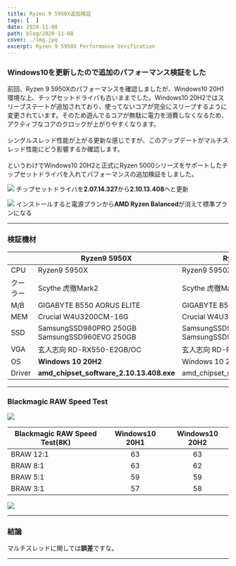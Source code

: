 ```yaml
---
title: Ryzen 9 5950X追加検証
tags: [  ]
date: 2020-11-08
path: blog/2020-11-08
cover: ./img.jpg
excerpt: Ryzen 9 5950X Performance Verification
---
```


### Windows10を更新したので追加のパフォーマンス検証をした

<Link to="/blog/2020-11-07">前回</Link>、Ryzen 9 5950Xのパフォーマンスを確認しましたが、Windows10 20H1環境な上、チップセットドライバも古いままでした。Windows10 20H2ではスリープステートが追加されており、使ってないコアが完全にスリープするように変更されています。そのため遊んでるコアが無駄に電力を消費しなくなるため、アクティブなコアのクロックが上がりやすくなります。
<br/>
<br/>
シングルスレッド性能が上がる更新な感じですが、このアップデートがマルチスレッド性能にどう影響するか確認します。
<br/>
<br/>
というわけでWindows10 20H2と正式にRyzen 5000シリーズをサポートしたチップセットドライバを入れてパフォーマンスの追加検証をしました。

![](./img1.jpg)
チップセットドライバを**2.07.14.327**から**2.10.13.408**へと更新

![](./img2.jpg)
インストールすると電源プランから**AMD Ryzen Balanced**が消えて標準プランになる

---

### 検証機材

|           | Ryzen9 5950X | Ryzen9 5950X |
|-----------|------------|------------|
| CPU      | Ryzen9 5950X      | Ryzen9 5950X      |
| クーラー  | Scythe 虎徹Mark2     | Scythe 虎徹Mark2     
| M/B | GIGABYTE B550 AORUS ELITE    |GIGABYTE B550 AORUS ELITE    |
| MEM | Crucial W4U3200CM-16G    | Crucial W4U3200CM-16G    |
| SSD | SamsungSSD980PRO 250GB<br/>SamsungSSD960EVO 250GB| SamsungSSD980PRO 250GB<br/>SamsungSSD960EVO 250GB|
| VGA | 玄人志向 RD-RX550-E2GB/OC    |玄人志向 RD-RX550-E2GB/OC    |
| OS | **Windows 10 20H2**    |Windows 10 20H1    |
| Driver | **amd_chipset_software_2.10.13.408.exe**    |amd_chipset_software_2.07.14.327.exe    |

---

### Blackmagic RAW Speed Test

![](./img3.jpg)

| Blackmagic RAW Speed Test(8K)|Windows10 20H1|Windows10 20H2|
|-----------|:------------:|:------------:|
| BRAW 12:1      |  63      |63	       |
| BRAW 8:1      | 63      | 62       |
| BRAW 5:1      |  59      |59       |
| BRAW 3:1      | 57      | 58       |

![](./img4.jpg)

---

### 結論

マルチスレッドに関しては**誤差**ですな。

---